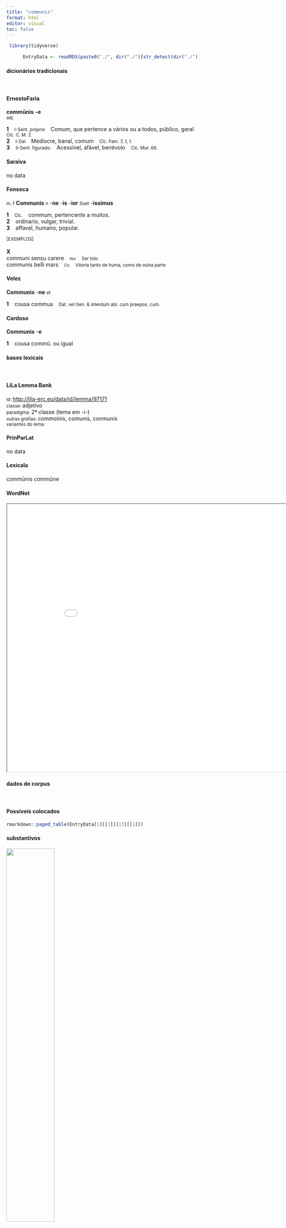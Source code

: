 ```yaml
---
title: "communis"
format: html
editor: visual
toc: false
---
```



```r
 library(tidyverse) 

      EntryData <- readRDS(paste0("./", dir("./")[str_detect(dir("./"), "_xx99-111-109-109-117-110-105-115xx_.rds")]))

```


#### dicionários tradicionais

&emsp;




::: panel-tabset

#### ErnestoFaria

<b>commūnis</b> <b>-e</b> <br> <small>adj.</small> <br> <small></small>   <p> <b>1</b> &ensp; <small>I-Sent. próprio</small> &ensp; Comum, que pertence a vários ou a todos, público, geral &ensp; <small>Cíc. C. M. 2.</small> <br> <b>2</b> &ensp; <small>I-Daí</small> &ensp; Medíocre, banal, comum &ensp; <small>Cíc. Fam. 7, 1, 1.</small> <br> <b>3</b> &ensp; <small>II-Sent. figurado:</small> &ensp; Acessível, afável, benévolo &ensp; <small>Cíc. Mur. 66.</small> </p>




#### Saraiva

no data




#### Fonseca

<small>m. f</small> <b>Communis</b> <small>n</small> -<b>ne</b> -<b>is</b> -<b>ior</b> <small>Suet</small> -<b>issimus</b>   <p> <b>1</b> &ensp; <small>Cic.</small> &ensp; commum, pertencente a muitos. <br> <b>2</b> &ensp; ordinario, vulgar, trivial. <br> <b>3</b> &ensp; affavel, humano, popular. </p>   <p><small>[EXEMPLOS]</small><br> <br><b>X</b><br>communi sensu carere &ensp; <small><small>Hor</small></small> &ensp; <small>Ser tolo</small> <br> communis belli mars &ensp; <small><small>Cic</small></small> &ensp; <small>Vitoria tanto de huma, como de outra parte</small> </p>




#### Velez

<b>Communis</b> -<b>ne</b> <small>et</small>   <p> <b>1</b> &ensp; cousa commua &ensp; <small>Dat. vel Gen. & interdum abl. cum praepos. cum.</small> </p>




#### Cardoso

<b>Communis</b> -<b>e</b>   <p> <b>1</b> &ensp; cousa commũ. ou igual </p>


:::



#### bases lexicais

&emsp;






::: panel-tabset

#### LiLa Lemma Bank

<small> id: </small> <a href=' http://lila-erc.eu/data/id/lemma/97171 ' target="_blank"> http://lila-erc.eu/data/id/lemma/97171 </a> <br>
<small> classe: </small> adjetivo    <br>
<small> paradigma: </small> 2ª classe (tema em -i-) <br>
<small> outras grafias: </small> commoinis, comunis, conmunis <br>
<small> variantes do lema: </small>  <br>





#### PrinParLat

no data




#### Lexicala

commūnis 
 commūne




#### WordNet

<iframe width='900' height='700' src='Media/Tree__xx99-111-109-109-117-110-105-115xx__sem_type_lexemes_pt.html'>

</iframe>


:::



#### dados de corpus

&emsp;




::: panel-tabset

#### Possíveis colocados

```r

rmarkdown::paged_table(EntryData[1][[1]][13][[1]])

```


#### substantivos

![](./Media/wordcloud__xx99-111-109-109-117-110-105-115xx__BY_collocate_scoreSUBST.webp){width=50% fig-alt='This chart plots collocate by scoreSUBST, for the headword communis here are all the values plotted: collocate: salus; scoreSUBST: 3. collocate: sensus; scoreSUBST: 2. collocate: uita; scoreSUBST: 2. collocate: natura; scoreSUBST: 2. collocate: pro; scoreSUBST: 0. collocate: consilium; scoreSUBST: 2. collocate: causa; scoreSUBST: 2. collocate: ad; scoreSUBST: 0. collocate: omnis; scoreSUBST: 0. collocate: sum; scoreSUBST: 0'}




#### adjetivos

![](./Media/wordcloud__xx99-111-109-109-117-110-105-115xx__BY_collocate_scoreADJ.webp){width=50% fig-alt='This chart plots collocate by scoreADJ, for the headword communis here are all the values plotted: collocate: salus; scoreADJ: 0. collocate: sensus; scoreADJ: 0. collocate: uita; scoreADJ: 0. collocate: natura; scoreADJ: 0. collocate: pro; scoreADJ: 0. collocate: consilium; scoreADJ: 0. collocate: causa; scoreADJ: 0. collocate: ad; scoreADJ: 0. collocate: omnis; scoreADJ: 0. collocate: sum; scoreADJ: 0'}




#### verbos

![](./Media/wordcloud__xx99-111-109-109-117-110-105-115xx__BY_collocate_scoreVERBO.webp){width=50% fig-alt='This chart plots collocate by scoreVERBO, for the headword communis here are all the values plotted: collocate: salus; scoreVERBO: 0. collocate: sensus; scoreVERBO: 0. collocate: uita; scoreVERBO: 0. collocate: natura; scoreVERBO: 0. collocate: pro; scoreVERBO: 0. collocate: consilium; scoreVERBO: 0. collocate: causa; scoreVERBO: 0. collocate: ad; scoreVERBO: 0. collocate: omnis; scoreVERBO: 0. collocate: sum; scoreVERBO: 1'}




#### advérbios

![](./Media/wordcloud__xx99-111-109-109-117-110-105-115xx__BY_collocate_scoreADV.webp){width=50% fig-alt='This chart plots collocate by scoreADV, for the headword communis here are all the values plotted: collocate: salus; scoreADV: 0. collocate: sensus; scoreADV: 0. collocate: uita; scoreADV: 0. collocate: natura; scoreADV: 0. collocate: pro; scoreADV: 0. collocate: consilium; scoreADV: 0. collocate: causa; scoreADV: 0. collocate: ad; scoreADV: 0. collocate: omnis; scoreADV: 0. collocate: sum; scoreADV: 0'}




#### preposições e conjunções

![](./Media/wordcloud__xx99-111-109-109-117-110-105-115xx__BY_collocate_scoreFUNC.webp){width=50% fig-alt='This chart plots collocate by scoreFUNC, for the headword communis here are all the values plotted: collocate: salus; scoreFUNC: 0. collocate: sensus; scoreFUNC: 0. collocate: uita; scoreFUNC: 0. collocate: natura; scoreFUNC: 0. collocate: pro; scoreFUNC: 20. collocate: consilium; scoreFUNC: 0. collocate: causa; scoreFUNC: 0. collocate: ad; scoreFUNC: 20. collocate: omnis; scoreFUNC: 0. collocate: sum; scoreFUNC: 0'}


:::



::: panel-tabset

#### ExemplosTraduzidos

<p> Atque haec quidem quaestio <b>communis</b> est omnium philosophorum <br> <small> Cic.Off.1.5 <br> E, na verdade, esta questão é comum a todos os filósofos. <small> [JDD] </small> </small> </p>
; <p> sed ut omittam <b>communem</b> causam ueniamus ad nostram <br> <small> Cic.Lig.20 <br> Mas para deixar a causa comum, vamos à nossa. <small> [JDD] </small> </small> </p>
; <p> est enim <b>commune</b> cum multis et cum quibusdam bonis <br> <small> Cic.Cael.14 <br> Pois ela é comum a muitos e a alguns bons. <small> [JDD] </small> </small> </p>
; <p> hoc primum philosophia promittit sensum <b>communem</b> humanitatem et congregationem <br> <small> Sen.Ep.5.4 <br> É isso que em primeiro lugar a filosofia promete, o senso comum, a cortesia e sociabilidade. <small> [JDD] </small> </small> </p>
; <p> sciunt enim ipsos omnia habere <b>communia</b> et quidem magis aduersa <br> <small> Sen.Ep.6.3 <br> Porque sabem que eles têm todas as coisas em comum, e mais ainda as adversas. <small> [JDD] </small> </small> </p>
; <p> causa tamen praecipua mihi uidetur huius morbi uitae <b>communis</b> fastidium <br> <small> Sen.Ep.122.18 <br> Contudo a causa principal dessa doença me parece ser o fastio da vida ordinária. <small> [JDD] </small> </small> </p>
; <p> quomodo ad aliam proprietatem peruenit cum utrique praecipuum illud <b>commune</b> sit secundum naturam esse <br> <small> Sen.Ep.118.13 <br> De que modo ele chegou à outra característica quando ambas têm essa particularidade comum: estar em conformidade com a natureza?” <small> [JDD] </small> </small> </p>
; <p> ceteri uero di immortales qua frequentia quo studio qua uirtute ad <b>communem</b> salutem dignitatemque consentiunt <br> <small> Cic.Catil.4.15.4 <br> Os demais, porém, deuses imortais! com que afluência, com que entusiasmo, com que energia se põem de acordo para a salvação e dignidade comum! <small> [JDD, de outra edição] </small> </small> </p>
; <p> quid de tribunis aerariis ceterorumque ordinum omnium hominibus qui tum arma pro <b>communi</b> libertate ceperunt <br> <small> Cic.Rab.Perd.27 <br> E dos tribunos do erário e de todas as pessoas das demais ordens que na época pegaram em armas em defesa da liberdade comum? <small> [JDD] </small> </small> </p>
; <p> ea re permissa diem concilio constituerunt et iure iurando ne quis enuntiaret nisi quibus <b>communi</b> consilio mandatum esset inter se sanxerunt <br> <small> Caes.Gal.1.30.5 <br> Obtida a permissão, fixaram o dia para o conselho e, sob juramento, estabeleceram solenemente entre si que ninguém revelaria nada, a não ser aos que, por decisão comum, tinham o mandato. <small> [JDD] </small> </small> </p>





#### Frequência por autor

![](./Media/barchart__xx99-111-109-109-117-110-105-115xx__lemma_BY_author_Frequencies.webp){width=50% fig-alt='This charts plots the frequency of lemma by author_Frequencies. The Cicero subcorpus registers the highest normalized frequency, with the value of 5.11 and an absolute frequency of 82. The Vergilius subcorpus follows, with a normalized frequency of 0 and an absolute frequency of 0. the subcorpus with the least normalized frequency is Suetonius with the normalized value of 0 and an absolute freqeuncy of 0. here are all the values: subcorpus: Caesar ; normalized frequency: 10 ; absolute frequency: 3.77672029609487. subcorpus: Cicero ; normalized frequency: 82 ; absolute frequency: 5.10827041439286. subcorpus: Horatius ; normalized frequency: 2 ; absolute frequency: 1.77604120415594. subcorpus: Ovidius ; normalized frequency: 1 ; absolute frequency: 1.71585449553878. subcorpus: Phaedrus ; normalized frequency: 2 ; absolute frequency: 3.0362835888872. subcorpus: Sallustius ; normalized frequency: 1 ; absolute frequency: 0.927557740469344. subcorpus: Seneca ; normalized frequency: 14 ; absolute frequency: 2.61286650118512. subcorpus: Suetonius ; normalized frequency: 0 ; absolute frequency: 0. subcorpus: Tacitus ; normalized frequency: 0 ; absolute frequency: 0. subcorpus: Vergilius ; normalized frequency: 0 ; absolute frequency: 0. subcorpus: Hieronymus ; normalized frequency: 2 ; absolute frequency: 4.49337227589306'}




#### Frequência por gênero

![](./Media/barchart__xx99-111-109-109-117-110-105-115xx__lemma_BY_genre_Frequencies.webp){width=50% fig-alt='This charts plots the frequency of lemma by genre_Frequencies. The Prosa.oratória subcorpus registers the highest normalized frequency, with the value of 5.86 and an absolute frequency of 61. The Prosa.filosófica subcorpus follows, with a normalized frequency of 4.94 and an absolute frequency of 30. the subcorpus with the least normalized frequency is Poesia.trágica with the normalized value of 0 and an absolute freqeuncy of 0. here are all the values: subcorpus: Prosa.histórica ; normalized frequency: 11 ; absolute frequency: 2.67776722899778. subcorpus: Prosa.filosófica ; normalized frequency: 30 ; absolute frequency: 4.94225795291676. subcorpus: Prosa.oratória ; normalized frequency: 61 ; absolute frequency: 5.85676840801513. subcorpus: Prosa.epistolográfica ; normalized frequency: 5 ; absolute frequency: 1.32488937173746. subcorpus: Poesia.lírica ; normalized frequency: 2 ; absolute frequency: 1.68251030537562. subcorpus: Poesia.didática ; normalized frequency: 3 ; absolute frequency: 2.54474510136568. subcorpus: Poesia.trágica ; normalized frequency: 0 ; absolute frequency: 0. subcorpus: Poesia.épica ; normalized frequency: 0 ; absolute frequency: 0. subcorpus: Prosa.ficcional ; normalized frequency: 2 ; absolute frequency: 4.49337227589306'}




#### Frequência por século

![](./Media/barchart__xx99-111-109-109-117-110-105-115xx__lemma_BY_period_Frequencies.webp){width=50% fig-alt='This charts plots the frequency of lemma by period_Frequencies. The IV.d.C. subcorpus registers the highest normalized frequency, with the value of 4.49 and an absolute frequency of 2. The I.a.C. subcorpus follows, with a normalized frequency of 4.42 and an absolute frequency of 95. the subcorpus with the least normalized frequency is II.d.C. with the normalized value of 0 and an absolute freqeuncy of 0. here are all the values: subcorpus: I.a.C. ; normalized frequency: 95 ; absolute frequency: 4.42168955084943. subcorpus: I.d.C. ; normalized frequency: 17 ; absolute frequency: 2.60058130640967. subcorpus: II.d.C. ; normalized frequency: 0 ; absolute frequency: 0. subcorpus: IV.d.C. ; normalized frequency: 2 ; absolute frequency: 4.49337227589306'}


:::

